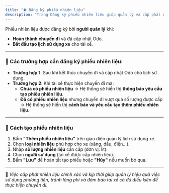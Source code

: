 ```yaml
---
title: "⛽ Đăng ký phiếu nhiên liệu"
description: "Trang Đăng ký phiếu nhiên liệu giúp quản lý và cấp phát nhiên liệu cho tài xế sau mỗi chuyến đi hoặc trước khi bắt đầu chuyến đi mới."
---
```


Phiếu nhiên liệu được đăng ký bởi **người quản lý** khi:

- **Hoàn thành chuyến đi** và đã cập nhật Odo.
- **Bắt đầu tạo lịch sử dụng xe** cho tài xế.

---

### 🧾 Các trường hợp cần đăng ký phiếu nhiên liệu:

- **Trường hợp 1**: Sau khi kết thúc chuyến đi và cập nhật Odo cho lịch sử dụng.
- **Trường hợp 2**: Khi tài xế thực hiện chuyến đi mà:
  - **Chưa có phiếu nhiên liệu** → Hệ thống sẽ hiển thị **thông báo yêu cầu tạo phiếu nhiên liệu**.
  - **Đã có phiếu nhiên liệu** nhưng chuyến đi vượt quá số lượng được cấp → Hệ thống sẽ hiển thị **cảnh báo và yêu cầu tạo thêm phiếu nhiên liệu**.

---

### 🔧 Cách tạo phiếu nhiên liệu

1. Bấm **"Thêm phiếu nhiên liệu"** trên giao diện quản lý lịch sử dụng xe.
2. Chọn **loại nhiên liệu** phù hợp cho xe (xăng, dầu, điện...).
3. Nhập **số lượng nhiên liệu** cần cấp (đơn vị: lít).
4. Chọn **người sử dụng** (tài xế được cấp nhiên liệu).
5. Bấm **"Lưu"** để hoàn tất tạo phiếu hoặc **"Hủy"** nếu muốn bỏ qua.

---

📍 _Việc cấp phát nhiên liệu chính xác và kịp thời giúp quản lý hiệu quả việc sử dụng phương tiện, tránh lãng phí và đảm bảo tài xế có đủ điều kiện để thực hiện chuyến đi._